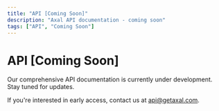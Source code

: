 ```yaml
---
title: "API [Coming Soon]"
description: "Axal API documentation - coming soon"
tags: ["API", "Coming Soon"]
---
```


# API [Coming Soon]

Our comprehensive API documentation is currently under development. Stay tuned for updates.

If you're interested in early access, contact us at api@getaxal.com.
